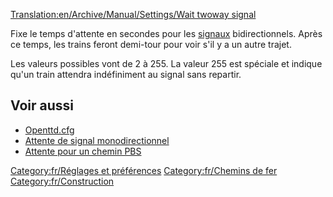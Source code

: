 [[Translation:en/Archive/Manual/Settings/Wait twoway signal]]


Fixe le temps d'attente en secondes pour les [[fr/Manual/Signaux|signaux]] bidirectionnels. Après ce temps, les trains feront demi-tour pour voir s'il y a un autre trajet.

Les valeurs possibles vont de 2 à 255. La valeur 255 est spéciale et indique qu'un train attendra indéfiniment au signal sans repartir.

== Voir aussi ==

* [[fr/Archive/Manual/Settings/Openttd.cfg|Openttd.cfg]]
* [[fr/Archive/Manual/Settings/Attente de signal monodirectionnel|Attente de signal monodirectionnel]]
* [[fr/Archive/Manual/Settings/Attente pour un chemin PBS|Attente pour un chemin PBS]]

[[Category:fr/Réglages et préférences]]
[[Category:fr/Chemins de fer]]
[[Category:fr/Construction]]
{{fr/Amorce}}